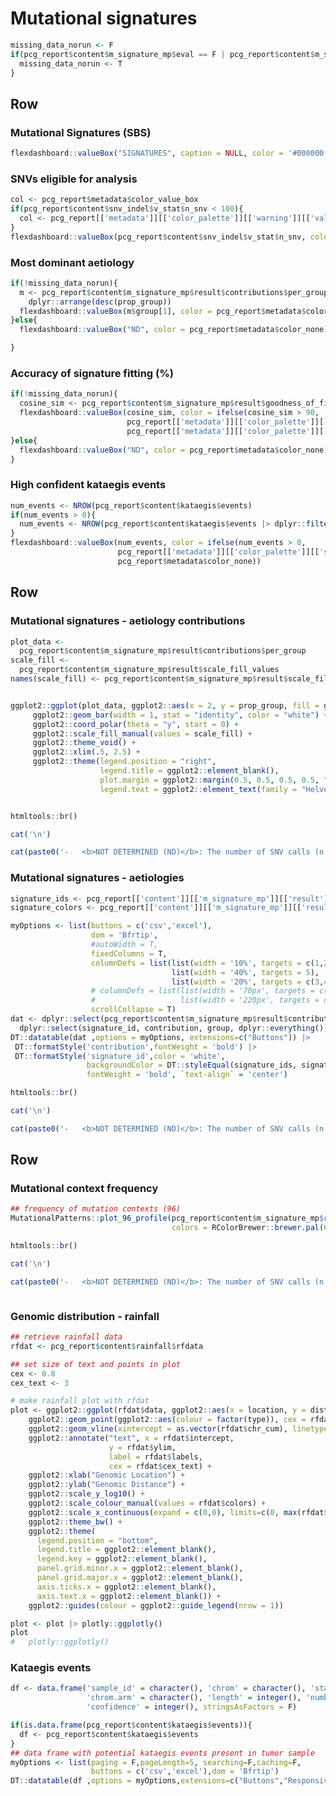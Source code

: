 Mutational signatures
==================================================================


```r
missing_data_norun <- F
if(pcg_report$content$m_signature_mp$eval == F | pcg_report$content$m_signature_mp$missing_data == T){
  missing_data_norun <- T
}
```


Row
-------------------------------------

### Mutational Signatures (SBS)

```r
flexdashboard::valueBox("SIGNATURES", caption = NULL, color = '#000000', icon = NULL)
```

### SNVs eligible for analysis

```r
col <- pcg_report$metadata$color_value_box
if(pcg_report$content$snv_indel$v_stat$n_snv < 100){
  col <- pcg_report[['metadata']][['color_palette']][['warning']][['values']][1]
}
flexdashboard::valueBox(pcg_report$content$snv_indel$v_stat$n_snv, color = col, icon = "fa-dna")
```


### Most dominant aetiology

```r
if(!missing_data_norun){
  m <- pcg_report$content$m_signature_mp$result$contributions$per_group |> 
    dplyr::arrange(desc(prop_group))
  flexdashboard::valueBox(m$group[1], color = pcg_report$metadata$color_value_box)
}else{
  flexdashboard::valueBox("ND", color = pcg_report$metadata$color_none)

}
```


### Accuracy of signature fitting (%)

```r
if(!missing_data_norun){
  cosine_sim <- pcg_report$content$m_signature_mp$result$goodness_of_fit
  flexdashboard::valueBox(cosine_sim, color = ifelse(cosine_sim > 90,
                          pcg_report[['metadata']][['color_palette']][['success']][['values']][1],
                          pcg_report[['metadata']][['color_palette']][['warning']][['values']][1]))
}else{
  flexdashboard::valueBox("ND", color = pcg_report$metadata$color_none)
}
```

### High confident kataegis events

```r
num_events <- NROW(pcg_report$content$kataegis$events)
if(num_events > 0){
  num_events <- NROW(pcg_report$content$kataegis$events |> dplyr::filter(confidence == 3))
}
flexdashboard::valueBox(num_events, color = ifelse(num_events > 0,
                        pcg_report[['metadata']][['color_palette']][['success']][['values']][1],
                        pcg_report$metadata$color_none))
```


Row {data-height=580}
-------------------------------------

### Mutational signatures - aetiology contributions {data-width=270, data-padding=10}
    
```r

plot_data <- 
  pcg_report$content$m_signature_mp$result$contributions$per_group
scale_fill <- 
  pcg_report$content$m_signature_mp$result$scale_fill_values
names(scale_fill) <- pcg_report$content$m_signature_mp$result$scale_fill_names


ggplot2::ggplot(plot_data, ggplot2::aes(x = 2, y = prop_group, fill = group)) +
     ggplot2::geom_bar(width = 1, stat = "identity", color = "white") +
     ggplot2::coord_polar(theta = "y", start = 0) +
     ggplot2::scale_fill_manual(values = scale_fill) +
     ggplot2::theme_void() + 
     ggplot2::xlim(.5, 2.5) +
     ggplot2::theme(legend.position = "right",
                    legend.title = ggplot2::element_blank(),
                    plot.margin = ggplot2::margin(0.5, 0.5, 0.5, 0.5, "cm"),
                    legend.text = ggplot2::element_text(family = "Helvetica", size = 14))



```


```r
htmltools::br()

cat('\n')

cat(paste0('-   <b>NOT DETERMINED (ND)</b>: The number of SNV calls (n = ',nrow(pcg_report[['content']][['m_signature_mp']][['variant_set']][['all']]),') is too limited. A minimum of ',pcg_report[['metadata']][['config']][['msigs']][['mutation_limit']],' SNVs is currently required for a mutational signature analysis to be performed.'), sep ="\n")

```



### Mutational signatures - aetiologies {data-padding=10}
    
```r

signature_ids <- pcg_report[['content']][['m_signature_mp']][['result']][['contributions']][['per_signature']]$signature_id
signature_colors <- pcg_report[['content']][['m_signature_mp']][['result']][['contributions']][['per_signature']]$col

myOptions <- list(buttons = c('csv','excel'),
                  dom = 'Bfrtip', 
                  #autoWidth = T, 
                  fixedColumns = T,
                  columnDefs = list(list(width = '10%', targets = c(1,2)),
                                    list(width = '40%', targets = 5),
                                    list(width = '20%', targets = c(3,4))),
                  # columnDefs = list(list(width = '70px', targets = c(1,2)),
                  #                   list(width = '220px', targets = c(3,4))),
                  scrollCollapse = T)
dat <- dplyr::select(pcg_report$content$m_signature_mp$result$contributions$per_signature, -c(sample_id,col,prop_signature)) |>
  dplyr::select(signature_id, contribution, group, dplyr::everything())
DT::datatable(dat ,options = myOptions, extensions=c("Buttons")) |>
 DT::formatStyle('contribution',fontWeight = 'bold') |>
 DT::formatStyle('signature_id',color = 'white', 
                 backgroundColor = DT::styleEqual(signature_ids, signature_colors), 
                 fontWeight = 'bold', `text-align` = 'center')

``` 

```r
htmltools::br()

cat('\n')

cat(paste0('-   <b>NOT DETERMINED (ND)</b>: The number of SNV calls (n = ',nrow(pcg_report[['content']][['m_signature_mp']][['variant_set']][['all']]),') is too limited. A minimum of ',pcg_report[['metadata']][['config']][['msigs']][['mutation_limit']],' SNVs is currently required for a mutational signature analysis to be performed.'), sep ="\n")


```


Row {.tabset .tabset-fade}
--------------------------------------------
   
### Mutational context frequency 

```r
## frequency of mutation contexts (96)
MutationalPatterns::plot_96_profile(pcg_report$content$m_signature_mp$result$mut_mat, 
                                    colors = RColorBrewer::brewer.pal(6, "Dark2"), ymax = 0.3)
```   
 
```r
htmltools::br()

cat('\n')

cat(paste0('-   <b>NOT DETERMINED (ND)</b>: The number of SNV calls (n = ',nrow(pcg_report[['content']][['m_signature_mp']][['variant_set']][['all']]),') is too limited. A minimum of ',pcg_report[['metadata']][['config']][['msigs']][['mutation_limit']],' SNVs is currently required for a mutational signature analysis to be performed.'), sep ="\n")



```   
 
 
### Genomic distribution - rainfall
    
```r

## retrieve rainfall data
rfdat <- pcg_report$content$rainfall$rfdata

## set size of text and points in plot
cex <- 0.8
cex_text <- 3

# make rainfall plot with rfdat
plot <- ggplot2::ggplot(rfdat$data, ggplot2::aes(x = location, y = distance)) +
    ggplot2::geom_point(ggplot2::aes(colour = factor(type)), cex = rfdat$cex) +
    ggplot2::geom_vline(xintercept = as.vector(rfdat$chr_cum), linetype="dotted") +
    ggplot2::annotate("text", x = rfdat$intercept, 
                      y = rfdat$ylim, 
                      label = rfdat$labels, 
                      cex = rfdat$cex_text) +
    ggplot2::xlab("Genomic Location") +
    ggplot2::ylab("Genomic Distance") +
    ggplot2::scale_y_log10() +
    ggplot2::scale_colour_manual(values = rfdat$colors) +
    ggplot2::scale_x_continuous(expand = c(0,0), limits=c(0, max(rfdat$chr_cum))) +
    ggplot2::theme_bw() +
    ggplot2::theme(
      legend.position = "bottom",
      legend.title = ggplot2::element_blank(),
      legend.key = ggplot2::element_blank(),
      panel.grid.minor.x = ggplot2::element_blank(),
      panel.grid.major.x = ggplot2::element_blank(),
      axis.ticks.x = ggplot2::element_blank(),
      axis.text.x = ggplot2::element_blank()) +
    ggplot2::guides(colour = ggplot2::guide_legend(nrow = 1))

plot <- plot |> plotly::ggplotly()
plot
#   plotly::ggplotly()
```

### Kataegis events {data-padding=25}

```r

df <- data.frame('sample_id' = character(), 'chrom' = character(), 'start' = integer(), 'end' = integer(),
                 'chrom.arm' = character(), 'length' = integer(), 'number.mut' = integer(), 'weight.C>X' = numeric(),
                 'confidence' = integer(), stringsAsFactors = F)

if(is.data.frame(pcg_report$content$kataegis$events)){
  df <- pcg_report$content$kataegis$events
}
## data frame with potential kataegis events present in tumor sample
myOptions <- list(paging = F,pageLength=5, searching=F,caching=F,
                  buttons = c('csv','excel'),dom = 'Bfrtip')
DT::datatable(df ,options = myOptions,extensions=c("Buttons","Responsive"))

``` 
   

